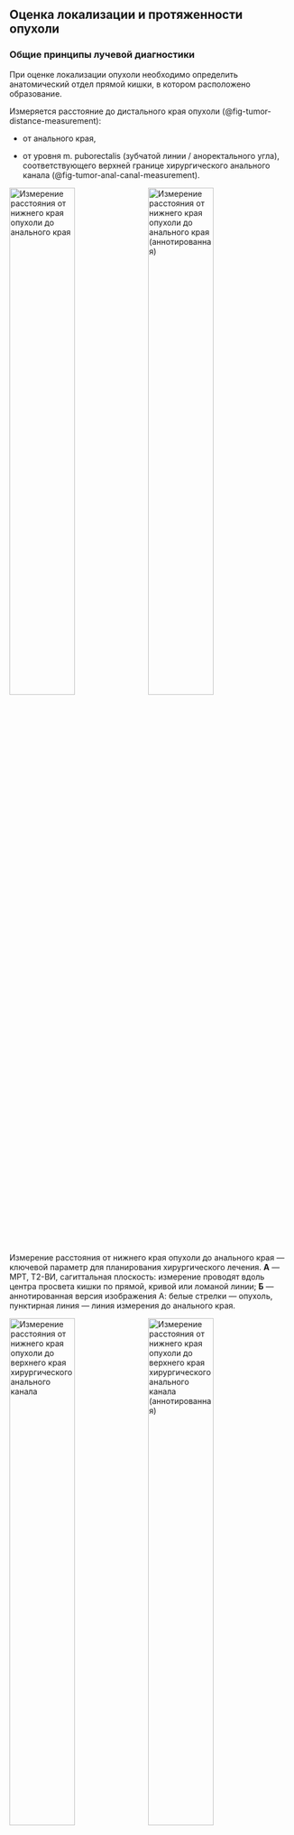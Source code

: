## Оценка локализации и протяженности опухоли

### Общие принципы лучевой диагностики

При оценке локализации опухоли необходимо определить анатомический отдел прямой кишки, в котором расположено образование.

Измеряется расстояние до дистального края опухоли (@fig-tumor-distance-measurement):

-   от анального края,

-   от уровня m. puborectalis (зубчатой линии / аноректального угла), соответствующего верхней границе хирургического анального канала (@fig-tumor-anal-canal-measurement).

:::{#fig-tumor-distance-measurement}
![Измерение расстояния от нижнего края опухоли до анального края](/img/staging/measurement/image12.png){#fig-tumor-distance-measurement-1 width=48%}
![Измерение расстояния от нижнего края опухоли до анального края (аннотированная)](/img/staging/measurement/image12_annotated.png){#fig-tumor-distance-measurement-1-ann width=48%}

Измерение расстояния от нижнего края опухоли до анального края — ключевой параметр для планирования хирургического лечения. **А** — МРТ, Т2-ВИ, сагиттальная плоскость: измерение проводят вдоль центра просвета кишки по прямой, кривой или ломаной линии; **Б** — аннотированная версия изображения А: белые стрелки — опухоль, пунктирная линия — линия измерения до анального края.
:::

:::{#fig-tumor-anal-canal-measurement}
![Измерение расстояния от нижнего края опухоли до верхнего края хирургического анального канала](/img/staging/measurement/image8.png){#fig-tumor-anal-canal-measurement-1 width=48%}
![Измерение расстояния от нижнего края опухоли до верхнего края хирургического анального канала (аннотированная)](/img/staging/measurement/image8_annotated.png){#fig-tumor-anal-canal-measurement-1-ann width=48%}

Измерение расстояния от нижнего края опухоли до верхнего края хирургического анального канала имеет решающее значение для выбора хирургической тактики. **А** — МРТ, Т2-ВИ, сагиттальная плоскость: визуализация границ анального канала и опухоли; **Б** — аннотированная версия изображения А: сплошная линия — верхний край анального канала, пунктирная линия — расстояние до нижнего полюса опухоли, черные стрелки — опухоль.
:::

Опухоли, расположенные выше 15 см от анального края, рассматриваются как рак ободочной кишки (15-17 см ректосигмоидный отдел) [36].

Следующим этапом оценивается протяжённость опухоли и её распространение по окружности, которое описывается в условных «часах циферблата». Опухоль прямой кишки проявляется в виде локального утолщения стенки кишки с закругленными приподнятыми краями (@fig-rectal-tumor-characteristics).

:::{#fig-rectal-tumor-characteristics}
![МРТ, Т2-ВИ в аксиальной плоскости](/img/staging/tables/image24.png){#fig-rectal-tumor-characteristics-1 width=32%}
![МРТ, Т2-ВИ в аксиальной плоскости (аннотированная)](/img/staging/tables/image24_annotated.png){#fig-rectal-tumor-characteristics-1-ann width=32%}
![Эндоскопическое исследование](/img/staging/tables/image7.png){#fig-rectal-tumor-characteristics-2 width=32%}

Характерные МРТ- и эндоскопические признаки опухоли прямой кишки для оценки протяженности по окружности. **А** — МРТ, Т2-ВИ, аксиальная плоскость: локальное утолщение стенки с закругленными приподнятыми краями; **Б** — аннотированная версия изображения А: белые стрелки — закругленный край опухоли, пунктирная линия — полуокружность опухоли; **В** — эндоскопическое исследование: визуализация опухолевой площадки.
:::

Рекомендуется определять локализацию опухоли относительно переходной складки брюшины (полностью ниже/на уровне/полностью выше) в сагиттальных и/или аксиальных плоскостях (@fig-tumor-peritoneal-fold). 

:::{#fig-tumor-peritoneal-fold}
![Верхний полюс опухоли на уровне переходной складки брюшины](/img/staging/measurement/image3.png){#fig-tumor-peritoneal-fold-1 width=48%}
![Верхний полюс опухоли на уровне переходной складки брюшины (аннотированная)](/img/staging/measurement/image3_annotated.png){#fig-tumor-peritoneal-fold-1-ann width=48%}

Определение положения опухоли относительно переходной складки брюшины — критический фактор для планирования операции. **А** — МРТ, Т2-ВИ, сагиттальная плоскость: верхний полюс опухоли на уровне переходной складки брюшины; **Б** — аннотированная версия изображения А: белая стрелка — верхний полюс опухоли, пунктирная линия — переходная складка брюшины.
:::


Для низких опухолей прямой кишки, расположенных в пределах ≤5 см от анального края, предложена специализированная система стадирования [6, 26, 28]. Она учитывает анатомические особенности и позволяет точнее планировать оперативное лечение (например, межсфинктерную резекцию или брюшнопромежностную экстерпацию). Оценку этой зоны с помощью МРТ целесообразно выполнять в корональной проекции по длинной оси анального канала. 

### МРТ

Для оценки протяжённости, положения относительно зубчатой линии (уровня верхнего края m. puborectalis) и переходной складки брюшины преимущественно используется сагиттальная проекция.

МРТ предоставляет возможности для анатомически точной оценки локализации и распространённости опухоли. 

#### Особенности при низком расположении

Прицельные высокоразрешающие срезы Т2-ВИ в корональной плоскости (по длинной оси) позволяют подробно описать распространенность процесса, необходимую для определения хирургического подхода.

При описании распространенности опухолевого процесса рекомендуется дополнительно применять классификацию для стадирования низкорасположенных опухолей (табл. 2). Это имеет критическое значение для определения показаний к межсфинктерной резекции или БПЭ, в которой учитывается вовлечение:

-   сфинктера (внутреннего, наружного)

-   межсфинктерного пространства

-   m. levator ani

-   расстояние до кожи промежности и m. puborectalis.

**Таблица 2.** МРТ классификация низкого рака ПК [26, 28]

| Стадия | Описание |
|--------|----------|
| Стадия 1 (mrLR1) | опухоль ограничена стенкой кишки и не распространяется на анальный сфинктерный комплекс |
| Стадия 2 (mrLR2) | опухоль распространяется на внутренний сфинктер анального канала, но не инфильтрирует межсфинктерное пространство |
| Стадия 3 (mrLR3) | опухоль распространяется в межсфинктерное пространство или находится на расстоянии не менее 1 мм от мышцы, поднимающей задний проход |
| Стадия 4 (mrLR4) | опухоль вовлекает наружный сфинктер анального канала и инфильтрирует или распространяется за пределы мышцы, поднимающей задний проход, с прорастанием или без прорастания соседних структур |

### КТ

Оценка края опухоли с помощью КТ основана на оценке протяженности зоны патологического контрастирования.
Диагностическая эффективность КТ значительно варьирует в зависимости от локализации опухоли. Для опухолей средней и верхней трети прямой кишки (5-15 см от анального края) точность составляет 76% чувствительности и 96% специфичности. Для низких опухолей (0-5 см) показатели снижаются до 66% чувствительности и 82% специфичности из-за истончения мезоректальной клетчатки на уровне тазового дна [@wolberinkMultisliceCTPrimary2009].


КТ остается альтернативой МРТ при ограниченной доступности магнитно-резонансной томографии, особенно для опухолей верхних отделов прямой кишки.

